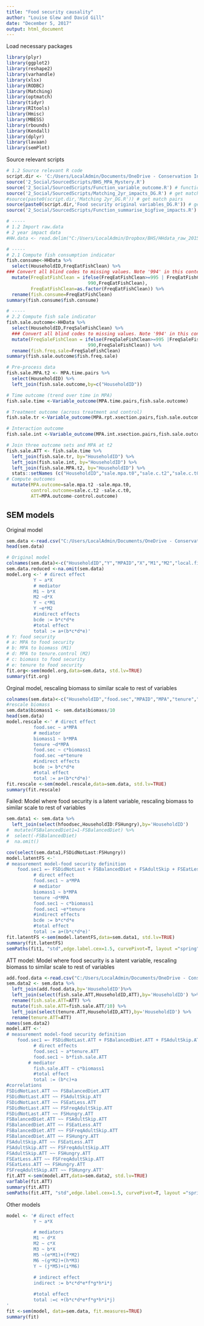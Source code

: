 ```yaml
---
title: "Food security causality"
author: "Louise Glew and David Gill"
date: "December 5, 2017"
output: html_document
---
```

Load necessary packages
```r
library(plyr)
library(ggplot2)
library(reshape2)
library(varhandle)
library(xlsx)
library(RODBC)
library(Matching)
library(optmatch)
library(tidyr)
library(RItools)
library(Hmisc)
library(MBESS)
library(rbounds)
library(Kendall)
library(dplyr)
library(lavaan)
library(semPlot)
```
Source relevant scripts
```r
# 1.2 Source relevant R code 
script.dir <- 'C:/Users/LocalAdmin/Documents/OneDrive - Conservation International 1/Data analysis/BHS/'
source('2_Social/SourcedScripts/BHS_MPA_Mystery.R')
source('2_Social/SourcedScripts/Function_variable_outcome.R') # function to calculate outcomes
source('2_Social/SourcedScripts/Matching_2yr_impacts_DG.R') # get match pairs (and retain match pairs)
#source(paste0(script.dir,'Matching 2yr_DG.R')) # get match pairs
source(paste0(script.dir,'Food security original variables_DG.R')) # get food security table w original indicators
source('2_Social/SourcedScripts/Function_summarise_bigfive_impacts.R') # get other ATTs
```

```r
# -----
# 1.2 Import raw.data
# 2 year impact data
#HH.data <- read.delim("C:/Users/LocalAdmin/Dropbox/BHS/HHdata_raw_2015_0704.txt")

# -----
# 2.1 Compute fish consumption indicator
fish.consume<-HHData %>% 
  select(HouseholdID,FreqEatFishClean) %>%
### Convert all blind codes to missing values. Note '994' in this context represents non-fishers.
  mutate(FreqEatFishClean = ifelse(FreqEatFishClean>=995 | FreqEatFishClean==993 |is.na(FreqEatFishClean),
                              990,FreqEatFishClean),
         FreqEatFishClean=as.factor(FreqEatFishClean)) %>%
  rename(fish.consume=FreqEatFishClean)
summary(fish.consume$fish.consume)

# -----
# 2.2 Compute fish sale indicator
fish.sale.outcome<-HHData %>% 
  select(HouseholdID,FreqSaleFishClean) %>%
  ### Convert all blind codes to missing values. Note '994' in this context represents non-fishers.
  mutate(FreqSaleFishClean = ifelse(FreqSaleFishClean>=995 |FreqSaleFishClean==993 |is.na(FreqSaleFishClean),
                              990,FreqSaleFishClean)) %>%
  rename(fish.freq.sale=FreqSaleFishClean)
summary(fish.sale.outcome$fish.freq.sale)

# Pre-process data
fish.sale.MPA.t2 <- MPA.time.pairs %>%
  select(HouseholdID) %>%
  left_join(fish.sale.outcome,by=c("HouseholdID"))

# Time outcome (trend over time in MPA)
fish.sale.time <-Variable_outcome(MPA.time.pairs,fish.sale.outcome)

# Treatment outcome (across treatment and control)
fish.sale.tr <-Variable_outcome(MPA.rpt.xsection.pairs,fish.sale.outcome)

# Interaction outcome 
fish.sale.int <-Variable_outcome(MPA.int.xsection.pairs,fish.sale.outcome)

# Join three outcome sets and MPA at t2
fish.sale.ATT <- fish.sale.time %>%
  left_join(fish.sale.tr, by="HouseholdID") %>%
  left_join(fish.sale.int, by="HouseholdID") %>%
  left_join(fish.sale.MPA.t2, by="HouseholdID") %>%
  stats::setNames (c("HouseholdID","sale.mpa.t0","sale.c.t2","sale.c.t0", "sale.mpa.t2")) %>%
# Compute outcomes
  mutate(MPA.outcome=sale.mpa.t2 -sale.mpa.t0,
         control.outcome=sale.c.t2 -sale.c.t0,
         ATT=MPA.outcome-control.outcome)

```

## SEM models
Original model
```r
sem.data <-read.csv("C:/Users/LocalAdmin/Documents/OneDrive - Conservation International 1/Data analysis/BHS/sem_data.csv", sep=",")
head(sem.data)

# Original model
colnames(sem.data)<-c("HouseholdID","Y","MPAID","X","M1","M2","local.fish")
sem.data.reduced <-na.omit(sem.data)
model.org <-' # direct effect
          Y ~ a*X
          # mediator
          M1 ~ b*X
          M2 ~d*X
          Y ~ c*M1
          Y ~e*M2
          #indirect effects
          bcde := b*c*d*e
          #total effect
          total := a+(b*c*d*e)'
# Y: food security
# a: MPA to food security
# b: MPA to biomass (M1)
# d: MPA to tenure.control (M2)
# c: biomass to food security
# e: tenure to food security
fit.org<-sem(model.org,data=sem.data, std.lv=TRUE)
summary(fit.org)
```

Orginal model, rescaling biomass to similar scale to rest of variables
```r
colnames(sem.data)<-c("HouseholdID","food.sec","MPAID","MPA","tenure","biomass","local.fish")
#rescale biomass
sem.data$biomass1 <- sem.data$biomass/10
head(sem.data)
model.rescale <-' # direct effect
          food.sec ~ a*MPA
          # mediator
          biomass1 ~ b*MPA
          tenure ~d*MPA
          food.sec ~ c*biomass1
          food.sec ~e*tenure
          #indirect effects
          bcde := b*c*d*e
          #total effect
          total := a+(b*c*d*e)'
fit.rescale <-sem(model.rescale,data=sem.data, std.lv=TRUE)
summary(fit.rescale)
```
Failed: Model where food security is a latent variable, rescaling biomass to similar scale to rest of variables
```r
sem.data1 <- sem.data %>%
  left_join(select(hfoodsec,HouseholdID:FSHungry),by='HouseholdID') 
#  mutate(FSBalancedDiet1=1-FSBalancedDiet) %>%
#  select(-FSBalancedDiet)
#  na.omit()

cov(select(sem.data1,FSDidNotLast:FSHungry))
model.latentFS <-' 
# measurement model-food security definition
    food.sec1 =~ FSDidNotLast + FSBalancedDiet + FSAdultSkip + FSEatLess + FSFreqAdultSkip + FSHungry
          # direct effect
          food.sec1 ~ a*MPA
          # mediator
          biomass1 ~ b*MPA
          tenure ~d*MPA
          food.sec1 ~ c*biomass1
          food.sec1 ~e*tenure
          #indirect effects
          bcde := b*c*d*e
          #total effect
          total := a+(b*c*d*e)'
fit.latentFS <-sem(model.latentFS,data=sem.data1, std.lv=TRUE)
summary(fit.latentFS)
semPaths(fit1, "std",edge.label.cex=1.5, curvePivot=T, layout ="spring")
```

ATT model: Model where food security is a latent variable, rescaling biomass to similar scale to rest of variables
```r
add.food.data <-read.csv("C:/Users/LocalAdmin/Documents/OneDrive - Conservation International 1/Data analysis/BHS/additional_foodsec_data.csv", sep=",")
sem.data2 <- sem.data %>%
  left_join(add.food.data,by='HouseholdID')%>%
  left_join(select(fish.sale.ATT,HouseholdID,ATT),by='HouseholdID') %>%
  rename(fish.sale.ATT=ATT) %>%
  mutate(fish.sale.ATT=fish.sale.ATT/10) %>%
  left_join(select(tenure.ATT,HouseholdID,ATT),by='HouseholdID') %>%
  rename(tenure.ATT=ATT)
names(sem.data2)
model.ATT <-' 
# measurement model-food security definition
    food.sec1 =~ FSDidNotLast.ATT + FSBalancedDiet.ATT + FSAdultSkip.ATT + FSEatLess.ATT + FSFreqAdultSkip.ATT + FSHungry.ATT
          # direct effects
          food.sec1 ~ a*tenure.ATT
          food.sec1 ~ b*fish.sale.ATT
        # mediator
          fish.sale.ATT ~ c*biomass1
          #total effect
          total := (b*c)+a
#correlations
FSDidNotLast.ATT ~~ FSBalancedDiet.ATT
FSDidNotLast.ATT ~~ FSAdultSkip.ATT
FSDidNotLast.ATT ~~ FSEatLess.ATT
FSDidNotLast.ATT ~~ FSFreqAdultSkip.ATT
FSDidNotLast.ATT ~~ FSHungry.ATT 
FSBalancedDiet.ATT ~~ FSAdultSkip.ATT
FSBalancedDiet.ATT ~~ FSEatLess.ATT
FSBalancedDiet.ATT ~~ FSFreqAdultSkip.ATT
FSBalancedDiet.ATT ~~ FSHungry.ATT
FSAdultSkip.ATT ~~ FSEatLess.ATT
FSAdultSkip.ATT ~~ FSFreqAdultSkip.ATT
FSAdultSkip.ATT ~~ FSHungry.ATT
FSEatLess.ATT ~~ FSFreqAdultSkip.ATT
FSEatLess.ATT ~~ FSHungry.ATT
FSFreqAdultSkip.ATT ~~ FSHungry.ATT'
fit.ATT <-sem(model.ATT,data=sem.data2, std.lv=TRUE)
varTable(fit.ATT)
summary(fit.ATT)
semPaths(fit.ATT, "std",edge.label.cex=1.5, curvePivot=T, layout ="spring")

```

Other models
```r
model <- '# direct effect
          Y ~ a*X

          # mediators
          M1 ~ d*X
          M2 ~ c*X
          M3 ~ b*X
          M5 ~(e*M1)+(f*M2)
          M6 ~(g*M2)+(h*M3)
          Y ~ (j*M5)+(i*M6)
          
          # indirect effect      
          indirect := b*c*d*e*f*g*h*i*j

          #total effect
          total :=c +(b*c*d*e*f*g*h*i*j)
'
fit <-sem(model, data=sem.data, fit.measures=TRUE)
summary(fit)
```